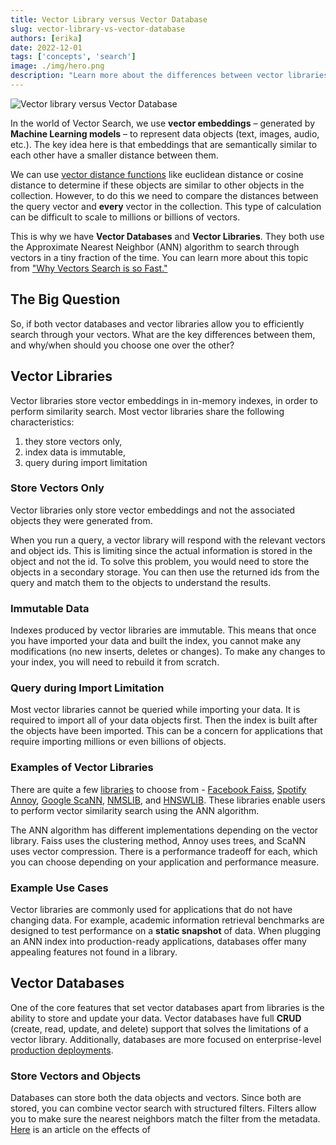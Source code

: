 ```yaml
---
title: Vector Library versus Vector Database
slug: vector-library-vs-vector-database
authors: [erika]
date: 2022-12-01
tags: ['concepts', 'search']
image: ./img/hero.png
description: "Learn more about the differences between vector libraries and vector databases!"
---
```

![Vector library versus Vector Database](./img/hero.png)

<!--- The post starts by introducing the concept of vector search and vector embeddings generated by Machine Learning models to represent data objects. --->

In the world of Vector Search, we use **vector embeddings** – generated by **Machine Learning models** – to represent data objects (text, images, audio, etc.). The key idea here is that embeddings that are semantically similar to each other have a smaller distance between them.

<!--- It explains how vector distance functions like euclidean distance or cosine distance can be used to determine if these objects are similar to other objects in the collection. However, to do this, we need to compare the distances between the query vector and every vector in the collection. This type of calculation can be difficult to scale to millions or billions of vectors. --->

We can use [vector distance functions](/blog/distance-metrics-in-vector-search) like euclidean distance or cosine distance to determine if these objects are similar to other objects in the collection. However, to do this we need to compare the distances between the query vector and **every** vector in the collection. This type of calculation can be difficult to scale to millions or billions of vectors.

<!--- This is where Vector Databases and Vector Libraries come in, they both use the Approximate Nearest Neighbor (ANN) algorithm to search through vectors in a tiny fraction of the time. --->

This is why we have **Vector Databases** and **Vector Libraries**. They both use the Approximate Nearest Neighbor (ANN) algorithm to search through vectors in a tiny fraction of the time. You can learn more about this topic from ["Why Vectors Search is so Fast."](/blog/why-is-vector-search-so-fast)

<!--- The post then asks the big question, what are the key differences between them, and why/when should you choose one over the other? --->

## The Big Question
So, if both vector databases and vector libraries allow you to efficiently search through your vectors. What are the key differences between them, and why/when should you choose one over the other?

<!--- It then explains the key characteristics of Vector Libraries --->

## Vector Libraries
Vector libraries store vector embeddings in in-memory indexes, in order to perform similarity search. Most vector libraries share the following characteristics:
1. they store vectors only,
2. index data is immutable,
3. query during import limitation

<!--- It explains each of the characteristics in detail --->

### Store Vectors Only
Vector libraries only store vector embeddings and not the associated objects they were generated from.

When you run a query, a vector library will respond with the relevant vectors and object ids.
This is limiting since the actual information is stored in the object and not the id. To solve this problem, you would need to store the objects in a secondary storage. You can then use the returned ids from the query and match them to the objects to understand the results.

### Immutable Data
Indexes produced by vector libraries are immutable. This means that once you have imported your data and built the index, you cannot make any modifications (no new inserts, deletes or changes). To make any changes to your index, you will need to rebuild it from scratch.

### Query during Import Limitation
Most vector libraries cannot be queried while importing your data. It is required to import all of your data objects first. Then the index is built after the objects have been imported. This can be a concern for applications that require importing millions or even billions of objects.

<!--- It then provides examples of Vector Libraries --->

### Examples of Vector Libraries
There are quite a few <a href="http://ann-benchmarks.com/" target="_blank" data-proofer-ignore>libraries</a> to choose from - [Facebook Faiss](https://github.com/facebookresearch/faiss), [Spotify Annoy](https://github.com/spotify/annoy), [Google ScaNN](https://github.com/google-research/google-research/tree/master/scann), [NMSLIB](https://github.com/nmslib/nmslib), and [HNSWLIB](https://github.com/nmslib/hnswlib). These libraries enable users to perform vector similarity search using the ANN algorithm.

<!--- It then explains the different implementations of the ANN algorithm in these libraries --->

The ANN algorithm has different implementations depending on the vector library. Faiss uses the clustering method, Annoy uses trees, and ScaNN uses vector compression. There is a performance tradeoff for each, which you can choose depending on your application and performance measure.

<!--- It then explains the use cases of Vector Libraries --->

### Example Use Cases
Vector libraries are commonly used for applications that do not have changing data. For example, academic information retrieval benchmarks are designed to test performance on a **static snapshot** of data. When plugging an ANN index into production-ready applications, databases offer many appealing features not found in a library.

<!--- It then explains the key characteristics of Vector Databases --->

## Vector Databases
One of the core features that set vector databases apart from libraries is the ability to store and update your data. Vector databases have full **CRUD** (create, read, update, and delete) support that solves the limitations of a vector library. Additionally, databases are more focused on enterprise-level [production deployments](https://www.youtube.com/watch?v=gXPuhyM11_k).

<!--- It explains each of the characteristics in detail --->

### Store Vectors and Objects
Databases can store both the data objects and vectors. Since both are stored, you can combine vector search with structured filters. Filters allow you to make sure the nearest neighbors match the filter from the metadata. [Here](https://towardsdatascience.com/effects-of-filtered-hnsw-searches-on-recall-and-latency-434becf8041c) is an article on the effects of
